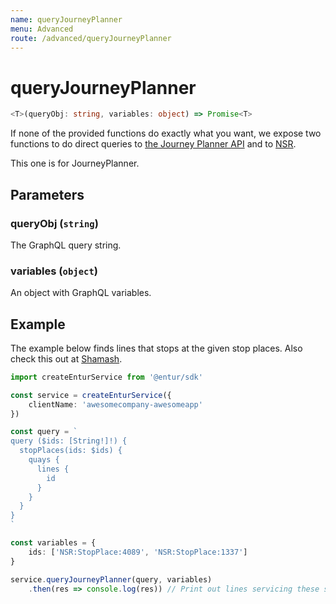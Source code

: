 ```yaml
---
name: queryJourneyPlanner
menu: Advanced
route: /advanced/queryJourneyPlanner
---
```


# queryJourneyPlanner

```typescript
<T>(queryObj: string, variables: object) => Promise<T>
```

If none of the provided functions do exactly what you want, we expose two functions to do direct queries to [the Journey Planner API](https://developer.entur.org/pages-journeyplanner-journeyplanner) and to [NSR](https://developer.entur.org/pages-nsr-nsr).

This one is for JourneyPlanner.

## Parameters

### queryObj (`string`)

The GraphQL query string.

### variables (`object`)

An object with GraphQL variables.

## Example

The example below finds lines that stops at the given stop places. Also check this out at [Shamash](https://api.staging.entur.io/journey-planner/v2/ide/?query=%7B%0A%20%20%0A%7D&variables=%7B%0A%20%20%22ids%22%3A%20%5B%22NSR%3AStopPlace%3A4089%22%2C%20%22NSR%3AStopPlace%3A1337%22%5D%0A%7D).


```typescript
import createEnturService from '@entur/sdk'

const service = createEnturService({
    clientName: 'awesomecompany-awesomeapp'
})

const query = `
query ($ids: [String!]!) {
  stopPlaces(ids: $ids) {
    quays {
      lines {
        id
      }
    }
  }
}
`

const variables = {
    ids: ['NSR:StopPlace:4089', 'NSR:StopPlace:1337']
}

service.queryJourneyPlanner(query, variables)
    .then(res => console.log(res)) // Print out lines servicing these stop places
```
